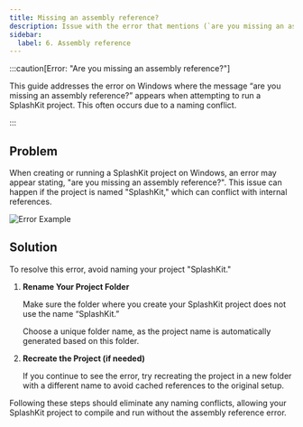 ```yaml
---
title: Missing an assembly reference?
description: Issue with the error that mentions (`are you missing an assembly reference?`) on Windows, and how to fix it.
sidebar:
  label: 6. Assembly reference
---
```



:::caution[Error: "Are you missing an assembly reference?"]

This guide addresses the error on Windows where the message “are you missing an assembly reference?” appears when attempting to run a SplashKit project. This often occurs due to a naming conflict.

:::

## Problem

When creating or running a SplashKit project on Windows, an error may appear stating, "are you missing an assembly reference?". This issue can happen if the project is named "SplashKit," which can conflict with internal references.

![Error Example](https://i.imgur.com/2W23AI2.png)

## Solution

To resolve this error, avoid naming your project "SplashKit."

<Steps>

1. **Rename Your Project Folder**

    Make sure the folder where you create your SplashKit project does not use the name “SplashKit.”

    Choose a unique folder name, as the project name is automatically generated based on this folder.

2. **Recreate the Project (if needed)**

    If you continue to see the error, try recreating the project in a new folder with a different name to avoid cached references to the original setup.

</Steps>

Following these steps should eliminate any naming conflicts, allowing your SplashKit project to compile and run without the assembly reference error.
